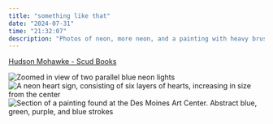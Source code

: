 ```yaml
---
title: "something like that"
date: "2024-07-31"
time: "21:32:07"
description: "Photos of neon, more neon, and a painting with heavy brushstrokes"
---
```



[Hudson Mohawke - Scud Books](https://open.spotify.com/track/6nqVLHU6g1liea8NeivtmP?si=b3339991fbf74aa4)

<Image
  src={blueee}
  alt="Zoomed in view of two parallel blue neon lights"
/>
<Image
  src={heart}
  alt="A neon heart sign, consisting of six layers of hearts, increasing in size from the center"
/>
<Image
  src={paint}
  alt="Section of a painting found at the Des Moines Art Center. Abstract blue, green, purple, and blue strokes"
/>
